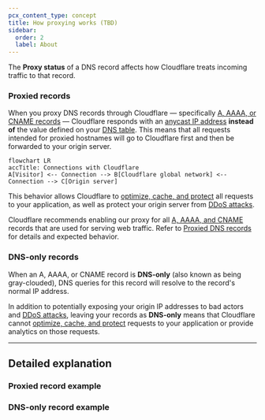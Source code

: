 ```yaml
---
pcx_content_type: concept
title: How proxying works (TBD)
sidebar:
  order: 2
  label: About
---
```



The **Proxy status** of a DNS record affects how Cloudflare treats incoming traffic to that record.


### Proxied records

When you proxy DNS records through Cloudflare — specifically [A, AAAA, or CNAME records](/dns/manage-dns-records/reference/dns-record-types/#ip-address-resolution) — Cloudflare responds with an [anycast IP address](/fundamentals/concepts/cloudflare-ip-addresses/) **instead of** the value defined on your [DNS table](/dns/manage-dns-records/#dns-records-table). This means that all requests intended for proxied hostnames will go to Cloudflare first and then be forwarded to your origin server.

```mermaid
flowchart LR
accTitle: Connections with Cloudflare
A[Visitor] <-- Connection --> B[Cloudflare global network] <-- Connection --> C[Origin server]
```

This behavior allows Cloudflare to [optimize, cache, and protect](/fundamentals/concepts/how-cloudflare-works/) all requests to your application, as well as protect your origin server from [DDoS attacks](https://www.cloudflare.com/learning/ddos/what-is-a-ddos-attack/).

Cloudflare recommends enabling our proxy for all [A, AAAA, and CNAME](/dns/manage-dns-records/reference/dns-record-types/#ip-address-resolution) records that are used for serving web traffic. Refer to [Proxied DNS records](/dns/manage-dns-records/proxy-status/proxied-records/) for details and expected behavior.

### DNS-only records

When an A, AAAA, or CNAME record is **DNS-only** (also known as being gray-clouded), DNS queries for this record will resolve to the record's normal IP address.

In addition to potentially exposing your origin IP addresses to bad actors and [DDoS attacks](https://www.cloudflare.com/learning/ddos/what-is-a-ddos-attack/), leaving your records as **DNS-only** means that Cloudflare cannot [optimize, cache, and protect](/fundamentals/concepts/how-cloudflare-works/) requests to your application or provide analytics on those requests.

---

## Detailed explanation

<Render file="proxy-status-dns-table" />

### Proxied record example

<Render file="proxy-on-example" />

### DNS-only record example

<Render file="proxy-off-example" />